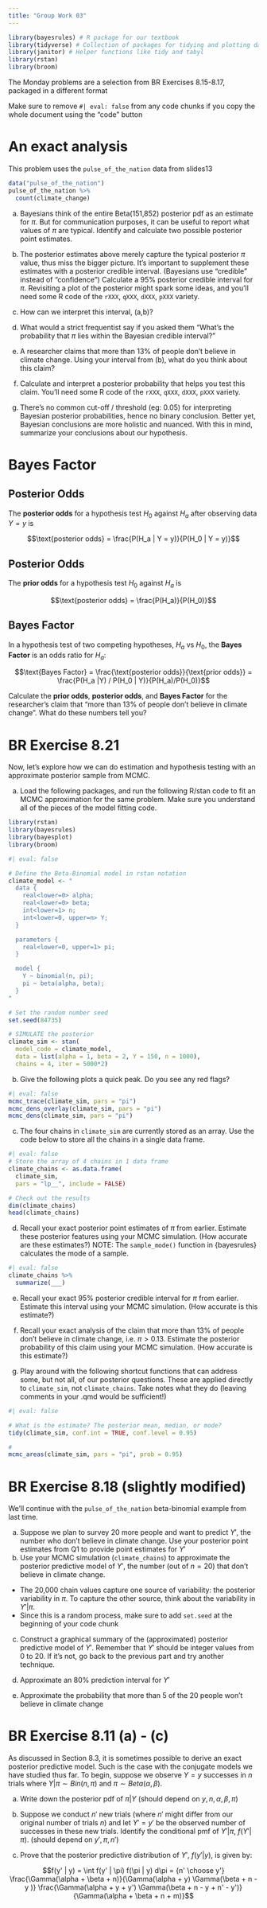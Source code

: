 ```yaml
---
title: "Group Work 03"
---
```


```r
library(bayesrules) # R package for our textbook
library(tidyverse) # Collection of packages for tidying and plotting data
library(janitor) # Helper functions like tidy and tabyl
library(rstan)
library(broom)

```


::: callout-note
The Monday problems are a selection from BR Exercises 8.15-8.17, packaged in a different format
:::


::: callout-note
Make sure to remove `#| eval: false` from any code chunks if you copy the whole document using the "code" button
:::

# An exact analysis

This problem uses the `pulse_of_the_nation` data from slides13

```r
data("pulse_of_the_nation")
pulse_of_the_nation %>%
  count(climate_change)
```

(a) Bayesians think of the entire Beta(151,852) posterior pdf as an estimate for $\pi$. But for communication purposes, it can be useful to report what values of $\pi$ are typical. Identify and calculate two possible posterior point estimates. 

(b) The posterior estimates above merely capture the typical posterior $\pi$ value, thus miss the bigger picture. It’s important to supplement these estimates with a posterior credible interval. (Bayesians use "credible" instead of "confidence") Calculate a 95% posterior credible interval for $\pi$. Revisiting a plot of the posterior might spark some ideas, and you'll need some R code of the `rXXX`, `qXXX`, `dXXX`, `pXXX` variety. 

(c) How can we interpret this interval, (a,b)?

(d) What would a strict frequentist say if you asked them "What’s the probability that  $\pi$ lies within the Bayesian credible interval?"

(e) A researcher claims that more than 13% of people don’t believe in climate change.  Using your interval from (b), what do you think about this claim?

(f) Calculate and interpret a posterior probability that helps you test this claim. You’ll need some R code of the `rXXX`, `qXXX`, `dXXX`, `pXXX` variety. 

(g) There’s no common cut-off / threshold (eg: 0.05) for interpreting Bayesian posterior probabilities, hence no binary conclusion. Better yet, Bayesian conclusions are more holistic and nuanced. With this in mind, summarize your conclusions about our hypothesis.

# Bayes Factor

::: callout-note
## Posterior Odds

The **posterior odds** for a hypothesis test $H_0$ against $H_a$ after observing data $Y=y$ is

$$\text{posterior odds} = \frac{P(H_a | Y = y)}{P(H_0 | Y = y)}$$
:::

::: callout-note
## Posterior Odds

The **prior odds** for a hypothesis test $H_0$ against $H_a$ is

$$\text{posterior odds} = \frac{P(H_a)}{P(H_0)}$$
:::

::: callout-note
## Bayes Factor

In a hypothesis test of two competing hypotheses, $H_a$ vs $H_0$, the **Bayes Factor** is an odds ratio for $H_a$:

$$\text{Bayes Factor} = \frac{\text{posterior odds}}{\text{prior odds}} = \frac{P(H_a |Y) / P(H_0 | Y)}{P(H_a)/P(H_0)}$$
:::

Calculate the **prior odds**, **posterior odds**, and **Bayes Factor** for the researcher's claim that "more than 13% of people don't believe in climate change". What do these numbers tell you? 

# BR Exercise 8.21 

Now, let's explore how we can do estimation and hypothesis testing with an approximate posterior sample from MCMC.

(a) Load the following packages, and run the following R/stan code to fit an MCMC approximation for the same problem. Make sure you understand all of the pieces of the model fitting code.

```r
library(rstan)
library(bayesrules)
library(bayesplot)
library(broom)
```

```r
#| eval: false

# Define the Beta-Binomial model in rstan notation
climate_model <- "
  data {
    real<lower=0> alpha;
    real<lower=0> beta;
    int<lower=1> n;
    int<lower=0, upper=n> Y;
  }

  parameters {
    real<lower=0, upper=1> pi;
  }

  model {
    Y ~ binomial(n, pi);
    pi ~ beta(alpha, beta);
  }
"

# Set the random number seed
set.seed(84735)

# SIMULATE the posterior
climate_sim <- stan(
  model_code = climate_model, 
  data = list(alpha = 1, beta = 2, Y = 150, n = 1000),
  chains = 4, iter = 5000*2)
```

(b) Give the following plots a quick peak. Do you see any red flags?

```r
#| eval: false
mcmc_trace(climate_sim, pars = "pi")
mcmc_dens_overlay(climate_sim, pars = "pi")
mcmc_dens(climate_sim, pars = "pi")
```

(c) The four chains in `climate_sim` are currently stored as an array. Use the code below to store all the chains in a single data frame. 

```r
#| eval: false
# Store the array of 4 chains in 1 data frame
climate_chains <- as.data.frame(
  climate_sim,
  pars = "lp__", include = FALSE)

# Check out the results
dim(climate_chains)
head(climate_chains)
```

(d) Recall your exact posterior point estimates of  $\pi$ from earlier. Estimate these posterior features using your MCMC simulation. (How accurate are these estimates?) NOTE: The `sample_mode()` function in {bayesrules} calculates the mode of a sample.

```r
#| eval: false
climate_chains %>%
  summarize(___)
```

(e) Recall your exact 95% posterior credible interval for  $\pi$ from earlier. Estimate this interval using your MCMC simulation. (How accurate is this estimate?)

(f) Recall your exact analysis of the claim that more than 13% of people don’t believe in climate change, i.e.  $\pi > 0.13$. Estimate the posterior probability of this claim using your MCMC simulation. (How accurate is this estimate?)

(g) Play around with the following shortcut functions that can address some, but not all, of our posterior questions. These are applied directly to `climate_sim`, not `climate_chains`. Take notes what they do (leaving comments in your .qmd would be sufficient!) 

```r
#| eval: false

# What is the estimate? The posterior mean, median, or mode?
tidy(climate_sim, conf.int = TRUE, conf.level = 0.95)

# 
mcmc_areas(climate_sim, pars = "pi", prob = 0.95)
```

# BR Exercise 8.18 (slightly modified)

We'll continue with the `pulse_of_the_nation` beta-binomial example from last time. 

(a) Suppose we plan to survey 20 more people and want to predict $Y'$, the number who don't believe in climate change. Use your posterior point estimates from Q1 to provide point estimates for $Y'$
(b) Use your MCMC simulation (`climate_chains`) to approximate the posterior predictive model of  $Y'$, the number (out of $n=20$) that don’t believe in climate change. 

::: callout-tip
- The 20,000 chain values capture one source of variability: the posterior variability in $\pi$. To capture the other source, think about the variability in $Y' | \pi$. 
- Since this is a random process, make sure to add `set.seed` at the beginning of your code chunk
:::

(c) Construct a graphical summary of the (approximated) posterior predictive model of $Y'$.  Remember that $Y'$ should be integer values from 0 to 20. If it’s not, go back to the previous part and try another technique.

(d) Approximate an 80% prediction interval for $Y'$

(e) Approximate the probability that more than 5 of the 20 people won't believe in climate change

# BR Exercise 8.11 (a) - (c) 

As discussed in Section 8.3, it is sometimes possible to derive an exact posterior predictive model. Such is the case with the conjugate models we have studied thus far. To begin, suppose we observe  $Y=y$ successes in  $n$ trials where  $Y | \pi \sim Bin(n, \pi)$ and $\pi \sim Beta(\alpha, \beta)$. 

(a) Write down the posterior pdf of $\pi | Y$ (should depend on $y, n, \alpha, \beta, \pi$)

(b) Suppose we conduct  $n'$ new trials (where  $n'$ might differ from our original number of trials  $n$) and let  $Y' = y'$ be the observed number of successes in these new trials. Identify the conditional pmf of  $Y' | \pi$,  $f(Y' | \pi)$. (should depend on $y', \pi, n'$)

(c) Prove that the posterior predictive distribution of $Y'$, $f(y' | y)$, is given by: 

$$f(y' | y) = \int f(y' | \pi) f(\pi | y) d\pi = {n' \choose y'} \frac{\Gamma(\alpha + \beta +  n)}{\Gamma(\alpha + y) \Gamma(\beta + n - y )} \frac{\Gamma(\alpha + y + y') \Gamma(\beta + n - y + n' - y')}{\Gamma(\alpha + \beta + n + m)}$$
